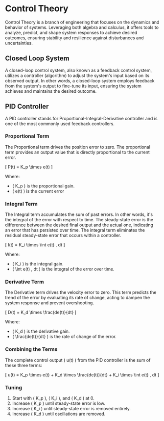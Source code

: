 # Control Theory

Control Theory is a branch of engineering that focuses on the dynamics and behavior of systems. Leveraging both algebra and calculus, it offers tools to analyze, predict, and shape system responses to achieve desired outcomes, ensuring stability and resilience against disturbances and uncertainties.

## Closed Loop System

A closed-loop control system, also known as a feedback control system, utilizes a controller (algorithm) to adjust the system's input based on its observed output. In other words, a closed-loop system employs feedback from the system's output to fine-tune its input, ensuring the system achieves and maintains the desired outcome.

## PID Controller

A PID controller stands for Proportional-Integral-Derivative controller and is one of the most commonly used feedback controllers.

### Proportional Term

The Proportional term drives the position error to zero. The proportional term provides an output value that is directly proportional to the current error.

\[ P(t) = K_p \times e(t) \]

Where:

- \( K_p \) is the proportional gain.
- \( e(t) \) is the current error

### Integral Term

The Integral term accumulates the sum of past errors. In other words, it's the integral of the error with respect to time. The steady-state error is the difference between the desired final output and the actual one, indicating an error that has persisted over time. The integral term eliminates the residual steady-state error that occurs within a controller.

\[ I(t) = K_i \times \int e(t) \, dt \]

Where:

- \( K_i \) is the integral gain.
- \( \int e(t) \, dt \) is the integral of the error over time.

### Derivative Term

The Derivative term drives the velocity error to zero. This term predicts the trend of the error by evaluating its rate of change, acting to dampen the system response and prevent overshooting.

\[ D(t) = K_d \times \frac{de(t)}{dt} \]

Where:

- \( K_d \) is the derivative gain.
- \( \frac{de(t)}{dt} \) is the rate of change of the error.

### Combining the Terms

The complete control output \( u(t) \) from the PID controller is the sum of these three terms:

\[ u(t) = K_p \times e(t) + K_d \times \frac{de(t)}{dt} + K_i \times \int e(t) \, dt \]

### Tuning

1. Start with \( K_p \), \( K_i \), and \( K_d \) at 0.
2. Increase \( K_p \) until steady-state error is low.
3. Increase \( K_i \) until steady-state error is removed entirely.
4. Increase \( K_d \) until oscillations are removed.
